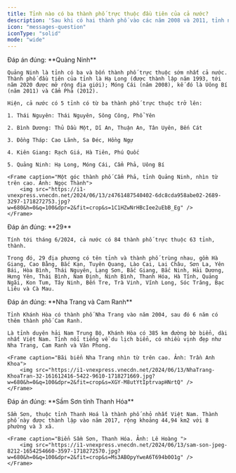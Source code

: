 ```yaml
---
title: Tỉnh nào có ba thành phố trực thuộc đầu tiên của cả nước?
description: 'Sau khi có hai thành phố vào các năm 2008 và 2011, tỉnh này có thêm thành phố thứ ba vào năm 2012.'
icon: "messages-question"
iconType: "solid"
mode: "wide"
---
```


<Accordion title="1/4. Tỉnh nào có ba thành phố trực thuộc đầu tiên của cả nước? [Bình Dương - Đồng Tháp - Quảng Ninh]">
    Đáp án đúng: **Quảng Ninh**

    Quảng Ninh là tỉnh có ba và bốn thành phố trực thuộc sớm nhất cả nước. Thành phố đầu tiên của tỉnh là Hạ Long (được thành lập năm 1993, tới năm 2020 được mở rộng địa giới); Móng Cái (năm 2008), kế đó là Uông Bí (năm 2011) và Cẩm Phả (2012).

    Hiện, cả nước có 5 tỉnh có từ ba thành phố trực thuộc trở lên:

    1. Thái Nguyên: Thái Nguyên, Sông Công, Phổ Yên

    2. Bình Dương: Thủ Dầu Một, Dĩ An, Thuận An, Tân Uyên, Bến Cát

    3. Đồng Tháp: Cao Lãnh, Sa Đéc, Hồng Ngự

    4. Kiên Giang: Rạch Giá, Hà Tiên, Phú Quốc

    5. Quảng Ninh: Hạ Long, Móng Cái, Cẩm Phả, Uông Bí

    <Frame caption="Một góc thành phố Cẩm Phả, tỉnh Quảng Ninh, nhìn từ trên cao. Ảnh: Ngọc Thành">
        <img src="https://i1-vnexpress.vnecdn.net/2024/06/13/z4761487540402-6dc8cda958abe02-2689-3297-1718272753.jpg?w=680&h=0&q=100&dpr=2&fit=crop&s=1C1HZwNrHBcIee2uEbB_Eg" />
    </Frame>
</Accordion>

<Accordion title="2/4. Cả nước có bao nhiêu tỉnh trùng tên với thành phố trực thuộc? [ 27 - 28 - 29]">
    Đáp án đúng: **29**

    Tính tới tháng 6/2024, cả nước có 84 thành phố trực thuộc 63 tỉnh, thành.

    Trong đó, 29 địa phương có tên tỉnh và thành phố trùng nhau, gồm Hà Giang, Cao Bằng, Bắc Kạn, Tuyên Quang, Lào Cai, Lai Châu, Sơn La, Yên Bái, Hòa Bình, Thái Nguyên, Lạng Sơn, Bắc Giang, Bắc Ninh, Hải Dương, Hưng Yên, Thái Bình, Nam Định, Ninh Bình, Thanh Hóa, Hà Tĩnh, Quảng Ngãi, Kon Tum, Tây Ninh, Bến Tre, Trà Vinh, Vĩnh Long, Sóc Trăng, Bạc Liêu và Cà Mau.
</Accordion>

<Accordion title="3/4. Hai thành phố của tỉnh Khánh Hòa tên là gì? [Nha Trang và Mũi Né - Nha Trang và Vân Phong - Nha Trang và Cam Ranh]">
    Đáp án đúng: **Nha Trang và Cam Ranh**

    Tỉnh Khánh Hòa có thành phố Nha Trang vào năm 2004, sau đó 6 năm có thêm thành phố Cam Ranh.

    Là tỉnh duyên hải Nam Trung Bộ, Khánh Hòa có 385 km đường bờ biển, dài nhất Việt Nam. Tỉnh nổi tiếng về du lịch biển, có nhiều vịnh đẹp như Nha Trang, Cam Ranh và Vân Phong.

    <Frame caption="Bãi biển Nha Trang nhìn từ trên cao. Ảnh: Trần Anh Khoa">
        <img src="https://i1-vnexpress.vnecdn.net/2024/06/13/NhaTrang-KhoaTran-32-161612416-5422-9610-1718271669.jpg?w=680&h=0&q=100&dpr=2&fit=crop&s=XGY-M8utYtIptrvapHNrtQ" />
    </Frame>
</Accordion>

<Accordion title="4/4. Thành phố nào có diện tích nhỏ nhất Việt Nam?[ Tam Điệp tỉnh Ninh Bình - Sầm Sơn tỉnh Thanh Hóa - Phủ Lý tỉnh Hà Nam]">
    Đáp án đúng: **Sầm Sơn tỉnh Thanh Hóa**

    Sầm Sơn, thuộc tỉnh Thanh Hoá là thành phố nhỏ nhất Việt Nam. Thành phố này được thành lập vào năm 2017, rộng khoảng 44,94 km2 với 8 phường và 3 xã.

    <Frame caption="Biển Sầm Sơn, Thanh Hóa. Ảnh: Lê Hoàng ">
        <img src="https://i1-vnexpress.vnecdn.net/2024/06/13/sam-son-jpeg-8212-1654254660-3597-1718272570.jpg?w=680&h=0&q=100&dpr=2&fit=crop&s=Ms3ABOpyYweA6T694b0O1g" />
    </Frame>
</Accordion>